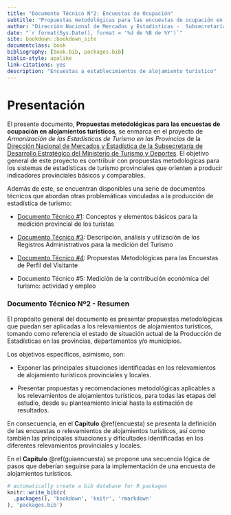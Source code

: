 ```yaml
---
title: "Documento Técnico N°2: Encuestas de Ocupación"
subtitle: "Propuestas metodológicas para las encuestas de ocupación en alojamientos turísticos"
author: "Dirección Nacional de Mercados y Estadísticas -  Subsecretaría de Desarrollo Estratégico"
date: "`r format(Sys.Date(), format = '%d de %B de %Y')`"
site: bookdown::bookdown_site
documentclass: book
bibliography: [book.bib, packages.bib]
biblio-style: apalike
link-citations: yes
description: "Encuestas a establecimientos de alojamiento turístico"
---
```


# Presentación {.unnumbered}

El presente documento, **Propuestas metodológicas para las encuestas de ocupación en alojamientos turísticos**, se enmarca en el proyecto de *Armonización de las Estadísticas de Turismo en las Provincias* de la [Dirección Nacional de Mercados y Estadística de la Subsecretaría de Desarrollo Estratégico del Ministerio de Turismo y Deportes](http://datos.yvera.gob.ar/). El objetivo general de este proyecto es contribuir con propuestas metodológicas para los sistemas de estadísticas de turismo provinciales que orienten a producir indicadores provinciales básicos y comparables.

Además de este, se encuentran disponibles una serie de documentos técnicos que abordan otras problemáticas vinculadas a la producción de estadística de turismo:

-   [Documento Técnico \#1](https://dnme-minturdep.github.io/DT1_medicion_turismo/): Conceptos y elementos básicos para la medición provincial de los turistas

-   [Documento Técnico \#3](https://dnme-minturdep.github.io/DT3_registros_adminsitrativos/): Descripción, análisis y utilización de los Registros Administrativos para la medición del Turismo

-   [Documento Técnico \#4](https://dnme-minturdep.github.io/DT4_perfiles/): Propuestas Metodológicas para las Encuestas de Perfil del Visitante

-   Documento Técnico \#5: Medición de la contribución económica del turismo: actividad y empleo

### Documento Técnico Nº2 - Resumen {.unnumbered}

El propósito general del documento es presentar propuestas metodológicas que puedan ser aplicadas a los relevamientos de alojamientos turísticos, tomando como referencia el estado de situación actual de la Producción de Estadísticas en las provincias, departamentos y/o municipios.

Los objetivos específicos, asimismo, son:

-   Exponer las principales situaciones identificadas en los relevamientos de alojamiento turísticos provinciales y locales.

-   Presentar propuestas y recomendaciones metodológicas aplicables a los relevamientos de alojamientos turísticos, para todas las etapas del estudio, desde su planteamiento inicial hasta la estimación de resultados.

En consecuencia, en el **Capítulo** \@ref(encuesta) se presenta la definición de las encuestas o relevamientos de alojamientos turísticos, así como también las principales situaciones y dificultades identificadas en los diferentes relevamientos provinciales y locales.

En el **Capítulo** \@ref(guiaencuesta) se propone una secuencia lógica de pasos que deberían seguirse para la implementación de una encuesta de alojamientos turísticos.

```r
# automatically create a bib database for R packages
knitr::write_bib(c(
  .packages(), 'bookdown', 'knitr', 'rmarkdown'
), 'packages.bib')
```
